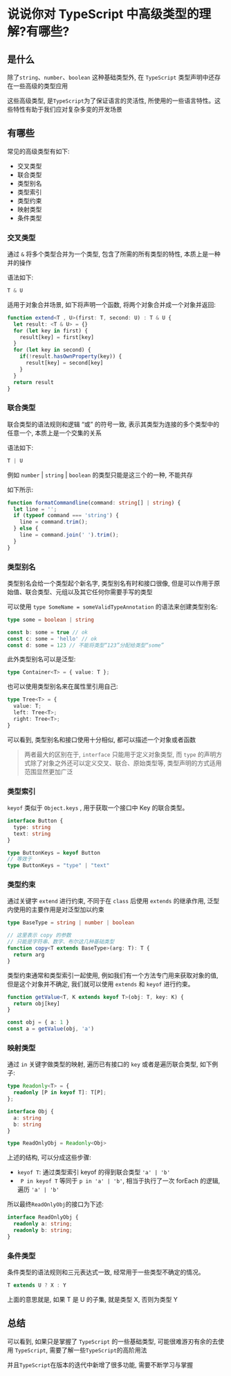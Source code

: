 # 说说你对 TypeScript 中高级类型的理解?有哪些?

## 是什么

除了`string`、`number`、`boolean` 这种基础类型外, 在 `TypeScript` 类型声明中还存在一些高级的类型应用

这些高级类型, 是`TypeScript`为了保证语言的灵活性, 所使用的一些语言特性。这些特性有助于我们应对复杂多变的开发场景

## 有哪些

常见的高级类型有如下: 

- 交叉类型
- 联合类型
- 类型别名
- 类型索引
- 类型约束
- 映射类型
- 条件类型

### 交叉类型

通过 `&` 将多个类型合并为一个类型, 包含了所需的所有类型的特性, 本质上是一种并的操作

语法如下: 

```ts showLineNumbers copy
T & U
```

适用于对象合并场景, 如下将声明一个函数, 将两个对象合并成一个对象并返回: 

```ts showLineNumbers copy
function extend<T , U>(first: T, second: U) : T & U {
  let result: <T & U> = {}
  for (let key in first) {
    result[key] = first[key]
  }
  for (let key in second) {
    if(!result.hasOwnProperty(key)) {
      result[key] = second[key]
    }
  }
  return result
}
```

### 联合类型

联合类型的语法规则和逻辑 “或” 的符号一致, 表示其类型为连接的多个类型中的任意一个, 本质上是一个交集的关系

语法如下: 

```ts showLineNumbers copy
T | U
```

例如 `number` | `string` | `boolean` 的类型只能是这三个的一种, 不能共存

如下所示: 

```ts showLineNumbers copy
function formatCommandline(command: string[] | string) {
  let line = '';
  if (typeof command === 'string') {
    line = command.trim();
  } else {
    line = command.join(' ').trim();
  }
}
```

### 类型别名

类型别名会给一个类型起个新名字, 类型别名有时和接口很像, 但是可以作用于原始值、联合类型、元组以及其它任何你需要手写的类型

可以使用 `type SomeName = someValidTypeAnnotation` 的语法来创建类型别名: 

```ts showLineNumbers copy
type some = boolean | string

const b: some = true // ok
const c: some = 'hello' // ok
const d: some = 123 // 不能将类型“123”分配给类型“some”
```

此外类型别名可以是泛型:

```ts showLineNumbers copy
type Container<T> = { value: T };
```

也可以使用类型别名来在属性里引用自己: 

```ts showLineNumbers copy
type Tree<T> = {
  value: T;
  left: Tree<T>;
  right: Tree<T>;
}
```

可以看到, 类型别名和接口使用十分相似, 都可以描述一个对象或者函数

>两者最大的区别在于, `interface` 只能用于定义对象类型, 而 `type` 的声明方式除了对象之外还可以定义交叉、联合、原始类型等, 类型声明的方式适用范围显然更加广泛

### 类型索引

`keyof` 类似于 `Object.keys` , 用于获取一个接口中 Key 的联合类型。

```ts showLineNumbers copy
interface Button {
  type: string
  text: string
}

type ButtonKeys = keyof Button
// 等效于
type ButtonKeys = "type" | "text"
```

### 类型约束

通过关键字 `extend` 进行约束, 不同于在 `class` 后使用 `extends` 的继承作用, 泛型内使用的主要作用是对泛型加以约束

```ts showLineNumbers copy
type BaseType = string | number | boolean

// 这里表示 copy 的参数
// 只能是字符串、数字、布尔这几种基础类型
function copy<T extends BaseType>(arg: T): T {
  return arg
}
```

类型约束通常和类型索引一起使用, 例如我们有一个方法专门用来获取对象的值, 但是这个对象并不确定, 我们就可以使用 `extends` 和 `keyof` 进行约束。

```ts showLineNumbers copy
function getValue<T, K extends keyof T>(obj: T, key: K) {
  return obj[key]
}

const obj = { a: 1 }
const a = getValue(obj, 'a')
```

### 映射类型

通过 `in` 关键字做类型的映射, 遍历已有接口的 `key` 或者是遍历联合类型, 如下例子: 

```ts showLineNumbers copy
type Readonly<T> = {
  readonly [P in keyof T]: T[P];
};

interface Obj {
  a: string
  b: string
}

type ReadOnlyObj = Readonly<Obj>
```

上述的结构, 可以分成这些步骤: 

- `keyof T`: 通过类型索引 keyof 的得到联合类型 `'a' | 'b'`
- ` P in keyof T` 等同于 `p in 'a' | 'b'`, 相当于执行了一次 forEach 的逻辑, 遍历 `'a' | 'b'`

所以最终`ReadOnlyObj`的接口为下述: 

```ts showLineNumbers copy
interface ReadOnlyObj {
  readonly a: string;
  readonly b: string;
}
```

### 条件类型

条件类型的语法规则和三元表达式一致, 经常用于一些类型不确定的情况。

```ts showLineNumbers copy
T extends U ? X : Y
```

上面的意思就是, 如果 T 是 U 的子集, 就是类型 X, 否则为类型 Y

## 总结

可以看到, 如果只是掌握了 `TypeScript` 的一些基础类型, 可能很难游刃有余的去使用 `TypeScript`, 需要了解一些`TypeScript`的高阶用法

并且`TypeScript`在版本的迭代中新增了很多功能, 需要不断学习与掌握